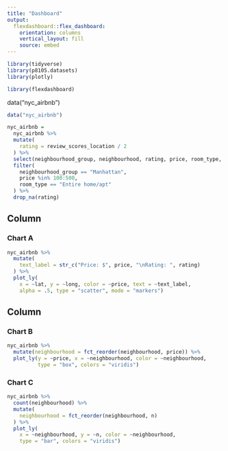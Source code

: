 ```yaml
---
title: "Dashboard"
output: 
  flexdashboard::flex_dashboard:
    orientation: columns
    vertical_layout: fill
    source: embed
---
```


```r
library(tidyverse)
library(p8105.datasets)
library(plotly)

library(flexdashboard)
```

data("nyc_airbnb")

```r
data("nyc_airbnb")

nyc_airbnb =
  nyc_airbnb %>% 
  mutate(
    rating = review_scores_location / 2
  ) %>% 
  select(neighbourhood_group, neighbourhood, rating, price, room_type, lat, long) %>% 
  filter(
    neighbourhood_group == "Manhattan",
    price %in% 100:500,
    room_type == "Entire home/apt"
  ) %>% 
  drop_na(rating)
```

Column {data-width=650}
-----------------------------------------------------------------------

### Chart A

```r
nyc_airbnb %>%
  mutate(
    text_label = str_c("Price: $", price, "\nRating: ", rating)
  ) %>% 
  plot_ly(
    x = ~lat, y = ~long, color = ~price, text = ~text_label,
    alpha = .5, type = "scatter", mode = "markers")
```

Column {data-width=350}
-----------------------------------------------------------------------

### Chart B

```r
nyc_airbnb %>% 
  mutate(neighbourhood = fct_reorder(neighbourhood, price)) %>% 
  plot_ly(y = ~price, x = ~neighbourhood, color = ~neighbourhood,
          type = "box", colors = "viridis")
```

### Chart C

```r
nyc_airbnb %>% 
  count(neighbourhood) %>% 
  mutate(
    neighbourhood = fct_reorder(neighbourhood, n)
  ) %>% 
  plot_ly(
    x = ~neighbourhood, y = ~n, color = ~neighbourhood, 
    type = "bar", colors = "viridis") 
```

